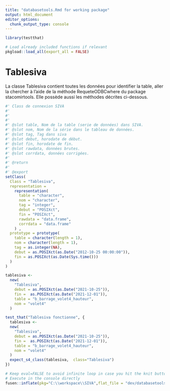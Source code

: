 ```yaml
---
title: "databasetools.Rmd for working package"
output: html_document
editor_options: 
  chunk_output_type: console
---
```


```r
library(testthat)
```


```r
# Load already included functions if relevant
pkgload::load_all(export_all = FALSE)
```

<!-- TODO generate examples dev -->


# Tablesiva

La classe Tablesiva contient toutes les données pour identifier la table, aller la chercher à l'aide de la méthode RequeteODBCwhere du package stacomirtools.
Elle possède aussi les méthodes décrites ci-dessous.
    
```r
#' Class de connexion SIVA
#' 
#' 
#' 
#' @slot table, Nom de la table (serie de données) dans SIVA.
#' @slot nom, Nom de la série dans le tableau de données.
#' @slot tag, Tag dans siva
#' @slot debut, horodate de début.
#' @slot fin, horodate de fin.
#' @slot rawdata, données brutes.
#' @slot corrdata, données corrigées.
#'
#' @return
#' 
#' @export
setClass(
  Class = "Tablesiva",
  representation =
    representation(
      table = "character",
      nom = "character",
      tag = "integer",
      debut = "POSIXct",
      fin = "POSIXct",
      rawdata = "data.frame",
      corrdata = "data.frame"
    ) ,
  prototype = prototype(
    table = character(length = 1),
    nom = character(length = 1),
    tag = as.integer(NA),
    debut = as.POSIXct(as.Date("2012-10-25 00:00:00")),
    fin = as.POSIXct(as.Date(Sys.time()))
  )
)
```
  
```r
tablesiva <-
  new(
    "Tablesiva",
    debut = as.POSIXct(as.Date("2021-10-25")),
    fin =  as.POSIXct(as.Date("2021-12-01")),
    table = "b_barrage_volet4_hauteur",
    nom = "volet4"
  )

```
  
```r
test_that("Tablesiva fonctionne", {
  tablesiva <-
  new(
    "Tablesiva",
    debut = as.POSIXct(as.Date("2021-10-25")),
    fin =  as.POSIXct(as.Date("2021-12-01")),
    table = "b_barrage_volet4_hauteur",
    nom = "volet4"
  )
  expect_s4_class(tablesiva,  class="Tablesiva") 
})
```
  


```r
# Keep eval=FALSE to avoid infinite loop in case you hit the knit button
# Execute in the console directly
fusen::inflate(pkg="C:\\workspace\\SIVA",flat_file = "dev/databasetools.Rmd", vignette_name = "database tools")
```


